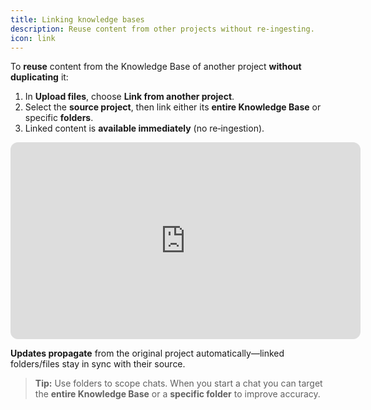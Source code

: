 ```yaml
---
title: Linking knowledge bases
description: Reuse content from other projects without re‑ingesting.
icon: link
---
```


To **reuse** content from the Knowledge Base of another project **without duplicating** it:

1. In **Upload files**, choose **Link from another project**.
2. Select the **source project**, then link either its **entire Knowledge Base** or specific **folders**.
3. Linked content is **available immediately** (no re‑ingestion).

<iframe 
  width="560" 
  height="315" 
  src="https://www.youtube.com/embed/rzjfG9707l4" 
  title="Zylon Workspace - Linking files" 
  style="border-radius:12px;"
  frameBorder="0" 
  allow="accelerometer; autoplay; clipboard-write; encrypted-media; gyroscope; picture-in-picture" 
  allowFullScreen
></iframe>

**Updates propagate** from the original project automatically—linked folders/files stay in sync with their source.

> **Tip:** Use folders to scope chats. When you start a chat you can target the **entire Knowledge Base** or a **specific folder** to improve accuracy.
